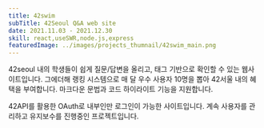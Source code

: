 ```yaml
---
title: 42swim
subTitle: 42Seoul Q&A web site
date: 2021.11.03 - 2021.12.30
skill: react,useSWR,node.js,express
featuredImage: ../images/projects_thumnail/42swim_main.png
---
```


42seoul 내의 학생들이 쉽게 질문/답변을 올리고, 태그 기반으로 확인할 수 있는 웹사이트입니다. 그에더해 랭킹 시스템으로 매 달 우수 사용자 10명을 뽑아 42서울 내의 혜택을 부여합니다. 마크다운 문법과 코드 하이라이트 기능을 지원합니다.

42API를 활용한 OAuth로 내부인만 로그인이 가능한 사이트입니다. 계속 사용자를 관리하고 유지보수를 진행중인 프로젝트입니다.

